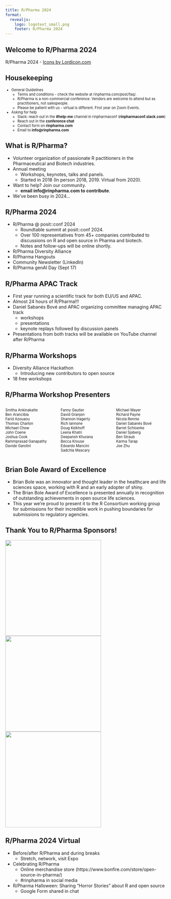 ```yaml
---
title: R/Pharma 2024
format:
  revealjs:
    logo: logotext_small.png
    footer: R/Pharma 2024
---
```


## Welcome to R/Pharma 2024

<script src="https://cdn.lordicon.com/lordicon-1.1.0.js"></script>
<lord-icon
    src="https://cdn.lordicon.com/lupuorrc.json"
    trigger="loop"
    style="width:500px;height:500px">
</lord-icon>

::: footer
R/Pharma 2024  -  <a href="https://lordicon.com/">Icons by Lordicon.com</a>
:::

## Housekeeping

::: {style="font-size: 80%;"}
-  General Guidelines
    -  Terms and conditions - check the website at rinpharma.com/post/faq/.
    -  R/Pharma is a non-commercial conference.  Vendors are welcome to attend but as practitioners, not salespeople.
    -  Please be patient with us - virtual is different.  First year on Zoom Events.
-  Asking for help
    - Slack: reach out in the **#help-me** channel in rinpharmaconf (**rinpharmaconf.slack.com**)
    -  Reach out in the **conference chat**
    -  Contact form on **rinpharma.com**
    -  Email to **info@rinpharma.com**
:::

## What is R/Pharma?

-  Volunteer organization of passionate R pactitioners in the Pharmaceutical and Biotech industries.
-  Annual meeting
    -  Workshops, keynotes, talks and panels.
    -  Started in 2018 (In person 2018, 2019.  Virtual from 2020).
-  Want to help?  Join our community.
    -  **email info@rinpharma.com to contribute**.

-  We've been busy in 2024...

## R/Pharma 2024

::: {.incremental}
-  R/Pharma @ posit::conf 2024
    -  Roundtable summit at posit::conf 2024.
    -  Over 100 representatives from 45+ companies contributed to discussions on R and open source in Pharma and biotech.
    -  Notes and follow-ups will be online shortly.
-  R/Pharma Diversity Alliance
-  R/Pharma Hangouts
-  Community Newsletter (LinkedIn)
-  R/Pharma genAI Day (Sept 17)
:::

## R/Pharma APAC Track

-  First year running a scientific track for both EU/US and APAC.
-  Almost 24 hours of R/Pharma!!!
-  Daniel Sabanés Bové and APAC organizing committee managing APAC track
    -  workshops
    -  presentations
    -  keynote replays followed by discussion panels
-  Presentations from both tracks will be available on YouTube channel after R/Pharma

## R/Pharma Workshops

-  Diversity Alliance Hackathon
    -  Introducing new contributors to open source
-  18 free workshops

## R/Pharma Workshop Presenters

:::: {.columns style="font-size: 80%;"}

::: {.column width="33%"}
Smitha Ankinakatte  
Ben Arancibia  
Farid Azouaou  
Thomas Charlon  
Michael Chow  
John Coene  
Joshua Cook  
Rammprasad Ganapathy  
Davide Garolini  
:::

::: {.column width="33%"}
Fanny Gautier  
David Granjon  
Shannon Hagerty  
Rich Iannone  
Doug Kelkhoff  
Leena Khatri  
Deepansh Khurana  
Becca Krouse  
Edoardo Mancini  
Sadchla Mascary  
:::

::: {.column width="33%"}
Michael Mayer  
Richard Payne  
Nicola Rennie  
Daniel Sabanés Bové  
Barret Schloerke  
Daniel Sjoberg  
Ben Straub  
Karma Tarap  
Joe Zhu
:::

::::

## Brian Bole Award of Excellence

-  Brian Bole was an innovator and thought leader in the healthcare and life sciences space, working with R and an early adopter of shiny.
-  The Brian Bole Award of Excellence is presented annually in recognition of outstanding achievements in open source life sciences.
-  This year we're proud to present it to the R Consortium working group for submissions for their incredible work in pushing boundaries for submissions to regulatory agencies.


## Thank You to R/Pharma Sponsors!

![](assets/novo.jpeg){width=300}
![](assets/j_and_j.png){width=300}
![](assets/posit.png){width=300}


## R/Pharma 2024 Virtual

-  Before/after R/Pharma and during breaks
    -  Stretch, network, visit Expo
-  Celebrating R/Pharma
    -  Online merchandise store (https://www.bonfire.com/store/open-source-in-pharma/)
    -  #rinpharma in social media
-  R/Pharma Halloween: Sharing "Horror Stories" about R and open source
    -  Google Form shared in chat

